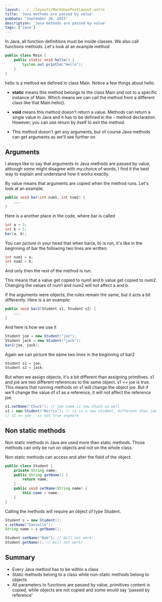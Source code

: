 ```yaml
---
layout: ../../layouts/MarkdownPostLayout.astro
title: 'Java methods are passed by value'
pubDate: 'September 20, 2023'
description: 'Java methods are passed by value'
tags: ['Java']
---
```


In Java, all function definitions must be inside classes. We also call functions methods. Let's look at an example method

```java
public class Main {
    public static void hello() {
        System.out.println("Hello");
    }
}
```

hello is a method we defined in class Main. Notice a few things about hello.

-  **static** means this method belongs to the class Main and not to a specific instance of Main. Which means we can call the method from a different class like that Main.hello().

-  **void** means this method doesn't return a value. Methods can return a single value in Java and it has to be defined in the - method declaration. However, you can use return by itself to exit the method.

-  This method doesn't get any arguments, but of course Java methods can get arguments as we'll see further on

## Arguments

I always like to say that arguments to Java methods are passed by value, although some might disagree with my choice of words, I find it the best way to explain and understand how it works exactly.

By value means that arguments are copied when the method runs. Let's look at an example.

```java
public void bar(int num1, int num2) {
    ...
}
```

Here is a another place in the code, where bar is called

```java
int a = 3;
int b = 5;
bar(a, b);
```

You can picture in your head that when bar(a, b) is run, it's like in the beginning of bar the following two lines are written:

```java
int num1 = a;
int num2 = b;
```

And only then the rest of the method is run.

This means that a value get copied to num1 and b value get copied to num2. Changing the values of num1 and num2 will not affect a and b.

If the arguments were objects, the rules remain the same, but it acts a bit differently. Here is a an example:

```java
public void bar2(Student s1, Student s2) {
    ...
}
```

And here is how we use it

```java
Student joe = new Student("joe");
Student jack = new Student("jack");
bar2(joe, jack);
```

Again we can picture the same two lines in the beginning of bar2

```java
Student s1 = joe;
Student s2 = jack;
```

But when we assign objects, it's a bit different than assigning primitives. s1 and joe are two different references to the same object. s1 == joe is true. This means that running methods on s1 will change the object joe. But if we'll change the value of s1 as a reference, it will not affect the reference joe.

```java
s1.setName("Chuck"); // joe name is now Chuck as well
s1 = new Student("Norris"); // s1 is a new student, different than joe with the name of Norris
// s1 == joe   is not true anymore
```

## Non static methods

Non static methods in Java are used more than static methods. Those methods can only be run on objects and not on the whole class.

Non static methods can access and alter the field of the object.

```java
public class Student {
    private String name;
    public String getName() {
        return name;
    }
    public void setName(String name) {
        this.name = name;
    }
}
```

Calling the methods will require an object of type Student.

```java
Student s = new Student();
s.setName("Danielle");
String name = s.getName();

Student.setName("Bob"); // Will not work!
Student.getName(); // Will not work!
```

## Summary

-  Every Java method has to be within a class
-  Static methods belong to a class while non-static methods belong to objects
-  All parameters to functions are passed by value, primitives content is copied, while objects are not copied and some would say 'passed by reference'
